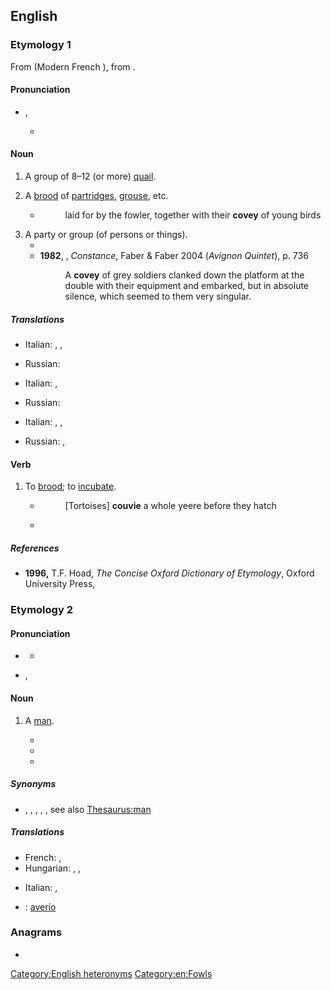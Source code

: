 {{also|Covey}}
==English==
{{wikipedia|dab=covey (disambiguation)|covey}}

===Etymology 1===
From {{der|en|fro|covee}} (Modern French {{m|fr|couvée}}), from {{der|en|la|cubō||lie}}.

====Pronunciation====
* {{enPR|kŭvʹē}}, {{IPA|en|/ˈkʌvi/}}
** {{audio|en|LL-Q1860 (eng)-Vealhurl-covey (u).wav|Audio (UK)}}

====Noun====
{{wikipedia}}
{{en-noun}}

# A group of 8–12 (or more) [[quail]].
#: {{cot|en|flock|gaggle|host}}
# A [[brood]] of [[partridge]]s, [[grouse]], etc.
#* {{RQ:Holland NH}}
#*:laid for by the fowler, together with their '''covey''' of young birds
# A party or group (of persons or things).
#* {{quote-book|en|year=1906|author=O. Henry|title=[[s:The Love-Philtre of Ikey Schoenstein|The Love-Philtre of Ikey Schoenstein]]|passage=The store is on a corner about which '''coveys''' of ragged-plumed, hilarious children play and become candidates for the cough drops and soothing syrups that wait for them inside.}}
#* '''1982''', {{w|Lawrence Durrell}}, ''Constance'', Faber & Faber 2004 (''Avignon Quintet''), p. 736
#*: A '''covey''' of grey soldiers clanked down the platform at the double with their equipment and embarked, but in absolute silence, which seemed to them very singular.

=====Translations=====
{{trans-top|A group of 8–12 (or more) quail}}
* Italian: {{t+|it|covata|f}}, {{t+|it|nidiata|f}}, {{t+|it|stormo|m}}
{{trans-mid}}
* Russian: {{t+|ru|ста́я|f}}
{{trans-bottom}}

{{trans-top|A brood of partridges, grouse, etc.}}
* Italian: {{t+|it|covata|f}}, {{t+|it|nidiata|f}}
{{trans-mid}}
* Russian: {{t+|ru|вы́водок|m}}
{{trans-bottom}}

{{trans-top|A party or group (of persons or things)}}
* Italian: {{t+|it|comitiva|f}}, {{t+|it|gruppo|m}}, {{t+|it|raggruppamento|m}}
{{trans-mid}}
* Russian: {{t+|ru|ста́йка|f}}, {{t+|ru|гру́ппа|f}}
{{trans-bottom}}

====Verb====
{{en-verb}}

# {{lb|en|intransitive}} To [[brood]]; to [[incubate]].
#* {{RQ:Holland NH|9}}
#*: [Tortoises] '''couvie''' a whole yeere before they hatch
#* {{quote-text|en|year=1869|author=Florida. Commissioner of Lands and Immigration|title=Florida: Its Climate, Soil, and Productions|page=108|passage=There is a duck called the raft duck, because it is so numerous, '''coveying''' together in "whole rafts."}}

=====References=====
* '''1996,''' T.F. Hoad, ''The Concise Oxford Dictionary of Etymology'', Oxford University Press, {{ISBN|0192830988}}

===Etymology 2===
{{suffix|en|cove|y}}

====Pronunciation====
* {{a|UK}} {{IPA|en|/ˈkəʊvi/}}
** {{audio|en|LL-Q1860 (eng)-Vealhurl-covey (ou).wav|Audio (UK)}}
* {{a|US}} {{enPR|kōʹvē}}, {{IPA|en|/ˈkoʊvi/}}

====Noun====
{{en-noun}}

# {{lb|en|British|slang|dated}} A [[man]].
#* {{quote-book|en|year=1846|author=Justin Jones|title=The prince and the queen; or, Scenes in high life|passage='Pooh!' said he, 'you are as easily wounded as an unfledged dove — don't mind what an old '''covey''' like me says — I understand it all.'}}
#* {{quote-text|en|year=1850|author=Waldo Howard|title=The mistake of a life-time, or, The robber of the Rhine|page=140|passage=There vas an old '''covey''' as lived in Wapping, at the time I'm telling you of, who vas connected vith us by ties of common interest. <!--note: "vas", "vith" are intentional Cockney spellings.-->}}
#* {{quote-book|en|year=1851|author=William Thomas Moncrieff|title=Selections from the dramatic works of William T. Moncrieff|passage=I don't know what would become of these here young chaps, if it wasn't for such careful old '''coveys''' as we are—}}

=====Synonyms=====
* {{l|en|bloke}} {{qualifier|UK}}, {{l|en|chap}} {{qualifier|UK}}, {{l|en|chappie}} {{qualifier|UK}}, {{l|en|cove}} {{qualifier|UK}}, {{l|en|guy}}, see also [[Thesaurus:man]]

=====Translations=====
{{trans-top|slang: a man}}
* French: {{t+|fr|mec|m}}, {{t+|fr|type|m}}
* Hungarian: {{t+|hu|pasi}}, {{t+|hu|hapsi}}, {{t+|hu|pasas}}
{{trans-mid}}
* Italian: {{t+|it|tizio|m}}, {{t+|it|tipo|m}}
{{trans-bottom}}

{{checktrans-top}}
* {{ttbc|es}}: [[averío]] {{g|m}}<!-- (wordreference.com suggests this means "I break"; "he/she/it/one broke")-->
{{trans-mid}}
{{trans-bottom}}

===Anagrams===
* {{anagrams|en|a=ceovy|voyce}}

[[Category:English heteronyms]]
[[Category:en:Fowls]]